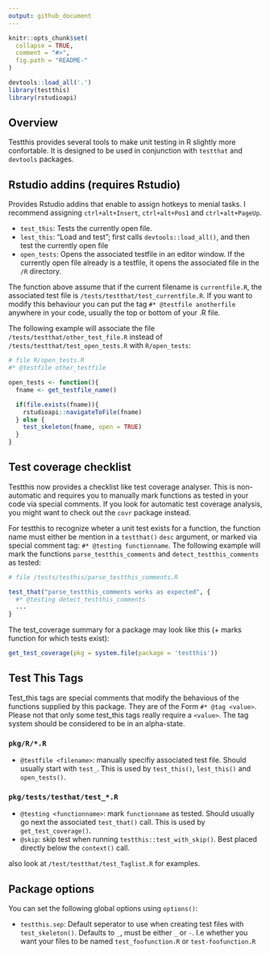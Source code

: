 ```yaml
---
output: github_document
---
```


```r
knitr::opts_chunk$set(
  collapse = TRUE,
  comment = "#>",
  fig.path = "README-"
)

devtools::load_all('.')
library(testthis)
library(rstudioapi)
```

## Overview

Testthis provides several tools to make unit testing in R slightly more 
confortable. It is designed to be used in conjunction with `testthat` and 
`devtools` packages. 

## Rstudio addins (requires Rstudio)

Provides Rstudio addins that enable to assign hotkeys to menial tasks. I 
recommend assigning `ctrl+alt+Insert`, `ctrl+alt+Pos1` and `ctrl+alt+PageUp`.

* `test_this`: Tests the currently open file.
* `lest_this`: "Load and test"; first calls `devtools::load_all()`, and then 
  test the currently open file
* `open_tests`: Opens the associated testfile in an editor window. If the 
  currently open file already is a testfile, it opens the associated file in
  the `/R` directory.

The function above assume that if the current filename is `currentfile.R`,
the associated test file is `/tests/testthat/test_currentfile.R`. If you want
to modify this behaviour you can put the tag `#* @testfile anotherfile` anywhere
in your code, usually the top or bottom of your .R file.

The following example will associate the file `/tests/testthat/other_test_file.R`
instead of `/tests/testthat/test_open_tests.R` with `R/open_tests`:
```r
# file R/open_tests.R
#* @testfile other_testfile

open_tests <- function(){
  fname <- get_testfile_name()

  if(file.exists(fname)){
    rstudioapi::navigateToFile(fname)
  } else {
    test_skeleton(fname, open = TRUE)
  }
}
```

## Test coverage checklist

Testthis now provides a checklist like test coverage analyser. This is 
non-automatic and requires you to manually mark functions as tested in your 
code via special comments. If you look for automatic test coverage analysis, 
you might want to check out the `covr` package instead.

For testthis to recognize wheter a unit test exists for a function, the function
name must either be mention in a `testthat()` `desc` argument, or marked via
special comment tag: `#* @testing functionname`. The following example will mark
the functions `parse_testthis_comments` and `detect_testthis_comments` as 
tested:

```r
# file /tests/testhis/parse_testthis_comments.R

test_that("parse_testthis_comments works as expected", {
  #* @testing detect_testthis_comments
  ...
}
```

The test_coverage summary for a package may look like this (+ marks function for
which tests exist):

```r
get_test_coverage(pkg = system.file(package = 'testthis'))
```

## Test This Tags

Test_this tags are special comments that modify the behavious of the functions
supplied by this package. They are of the Form `#* @tag <value>`. Please not 
that only some test_this tags really require a `<value>`. The tag system should
be considered to be in an alpha-state.

### `pkg/R/*.R`

* `@testfile <filename>`: manually specifiy associated test file. Should 
  usually start with `test_`. This is used by `test_this()`, `lest_this()` and
  `open_tests()`.

### `pkg/tests/testhat/test_*.R`

* `@testing <functionname>`:  mark `functionname` as tested.
  Should usually go next the associated `test_that()` call. This is used by
  `get_test_coverage()`.
* `@skip`: skip test when running `testthis::test_with_skip()`. Best placed 
  directly below the `context()` call.

also look at `/test/testthat/test_Taglist.R` for examples.


Package options
---------------

You can set the following global options using `options()`:

* `testthis.sep`: Default seperator to use when creating test files with 
  `test_skeleton()`. Defaults to `_`, must be either `_` or `-`. I.e whether
  you want your files to be named `test_foofunction.R` or `test-foofunction.R`
